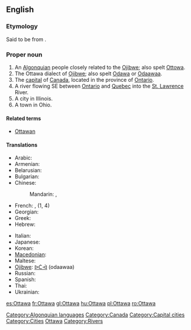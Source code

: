 {{wikipedia}}
==English==

===Etymology===
Said to be from {{etyl|oj}} {{term|odaawaa||traders}}.

===Proper noun===
{{en-proper noun}}

# An [[Algonquian]] people closely related to the [[Ojibwe]]; also spelt [[Ottowa]].
# The Ottawa dialect of [[Ojibwe]]; also spelt [[Odawa]] or [[odaawaa|Odaawaa]].
# The [[capital]] of [[Canada]], located in the province of [[Ontario]].
# A river flowing SE between [[Ontario]] and [[Quebec]] into the [[St. Lawrence]] River.
# A city in Illinois.
# A town in Ohio.

====Related terms====
* [[Ottawan]]

====Translations====
{{trans-top}}
* Arabic: {{t|ar|أوتاوا|f|tr='utaawa}}
* Armenian: {{t-|hy|Օտավա|tr=Otava|xs=Armenian}}
* Belarusian: {{t|be|Атава|f|tr=Atáva|xs=Belarusian}}
* Bulgarian: {{t|bg|Отава|f|tr=Otáva}}
* Chinese:
*: Mandarin: {{t|cmn|渥太華|sc=Hani}},  {{t|cmn|渥太华|tr=Wòtàihuá|sc=Hani}}
* French: {{t+|fr|Ottawa|m}},  {{t|fr|Outaouais|m}} (1, 4)
* Georgian: {{t|ka|ოტავა|sc=Geor|xs=Georgian}}
* Greek: {{t|el|Οτάβα|f}}
* Hebrew: {{t|he|אוטווה}}
{{trans-mid}}
* Italian: {{t-|it|Ottawa}}
* Japanese: {{t|ja|オタワ|tr=Otawa}}
* Korean: {{t|ko|오타와|tr=Otawa}}
* [[Macedonian]]: {{t|mk|Отава|f|tr=Otáva|xs=Macedonian}}
* Maltese: {{t-|mt|Ottawa|xs=Maltese}}
* [[Ojibwe]]: [[odaawaa|ᐅᑖᐙ]] (odaawaa)
* Russian: {{t|ru|Оттава|f|tr=Ottáva}}
* Spanish: {{t+|es|Ottawa}}
* Thai: {{t|th|ออตตาวา}}
* Ukrainian: {{t|uk|Оттава|f|tr=Ottáva|xs=Ukrainian}}
{{trans-bottom}}

[[Category:Algonquian languages]]
[[Category:Canada]]
[[Category:Capital cities]]
[[Category:Cities]]
[[Category:Ojibwe language| Ottawa]]
[[Category:Rivers]]

[[es:Ottawa]]
[[fr:Ottawa]]
[[gl:Ottawa]]
[[hu:Ottawa]]
[[pl:Ottawa]]
[[ro:Ottawa]]